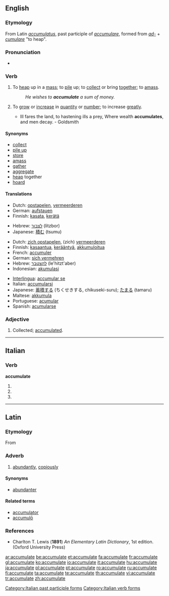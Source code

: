 ==English==

===Etymology===
From Latin ''[[accumulatus]]'', past participle of ''[[accumulare]]'', formed from ''[[ad-]]'' + ''[[cumulare]]'' "to heap".

===Pronunciation===
*{{IPA|/əˈkjuːmjʊˌleɪt/}}

===Verb===
{{en-verb|accumulat|ing}}

# {{transitive}} To [[heap]] up in a [[mass]]; to [[pile]] up; to [[collect]] or bring [[together]]; to [[amass]].
#: ''He wishes to '''accumulate''' a sum of money.''
# {{intransitive}} To [[grow]] or [[increase]] in [[quantity]] or [[number]]; to increase [[greatly]].
#* Ill fares the land, to hastening ills a prey, Where wealth '''accumulates''', and men decay. - Goldsmith

====Synonyms====
* [[collect]]
* [[pile up]]
* [[store]]
* [[amass]]
* [[gather]]
* [[aggregate]]
* [[heap]] together
* [[hoard]]

====Translations====
{{trans-top|to pile up}}
*Dutch: [[opstapelen]], [[vermeerderen]]
*German: [[aufstauen]]
*Finnish: [[kasata]], [[kerätä]]
{{trans-mid}}
*Hebrew: [[לצבור]] (litzbor)
*Japanese: [[積む]] (tsumu)
{{trans-bottom}}

{{trans-top|to grow in number}}
*Dutch: [[zich opstapelen]], (zich) [[vermeerderen]]
*Finnish: [[kasaantua]], [[kerääntyä]], [[akkumuloitua]]
*French: [[accumuler]]
*German: [[sich vermehren]]
*Hebrew: [[להצטבר]] (le'hitzt'aber)
*Indonesian: [[akumulasi]]
{{trans-mid}}
*[[Interlingua]]: [[accumular se]]
*Italian: [[accumularsi]]
*Japanese: [[蓄積する]] (ちくせきする, chikuseki-suru); [[たまる]] (tamaru)
*Maltese: [[akkumula]]
*Portuguese: [[acumular]]
*Spanish: [[acumularse]]
{{trans-bottom}}

===Adjective===
{{en-adj|-}}

# {{rare}} Collected; [[accumulated]].

----

==Italian==

===Verb===
'''accumulate'''

# {{form of|[[second-person|Second-person]] [[plural]] [[present tense]]|[[accumulare#Italian|accumulare]]|lang=Italian}}
# {{form of|Second-person plural [[imperative]]|accumulare#Italian|accumulare|lang=Italian}}
# {{form of|[[feminine|Feminine]] plural|[[accumulato]]}}

[[Category:Italian past participle forms]]
[[Category:Italian verb forms]]

----

==Latin==

===Etymology===
From {{term|accumulo|accumulō|amass, pile up|lang=la}}

===Adverb===
{{la-adv|accumulat|accumulāt|e}}

# [[abundantly]], [[copiously]]

====Synonyms====
* [[abundanter]]

====Related terms====
* [[accumulator#Latin|accumulator]]
* [[accumulo#Latin|accumulō]]

===References===
* Charlton T. Lewis ('''1891''') ''An Elementary Latin Dictionary'', 1st edition. (Oxford University Press)

[[ar:accumulate]]
[[be:accumulate]]
[[et:accumulate]]
[[fa:accumulate]]
[[fr:accumulate]]
[[gl:accumulate]]
[[ko:accumulate]]
[[io:accumulate]]
[[it:accumulate]]
[[hu:accumulate]]
[[ja:accumulate]]
[[pl:accumulate]]
[[pt:accumulate]]
[[ro:accumulate]]
[[ru:accumulate]]
[[fi:accumulate]]
[[ta:accumulate]]
[[te:accumulate]]
[[th:accumulate]]
[[vi:accumulate]]
[[tr:accumulate]]
[[zh:accumulate]]